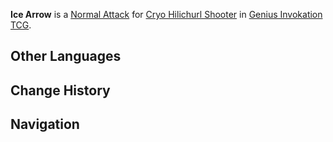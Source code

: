 {{Genius Invokation TCG Skill Infobox
|title      = Ice Arrow
|image      = Ice Arrow Character Card Skill.png
|type       = Normal Attack
|character  = Cryo Hilichurl Shooter
|element    = Cryo
|matching   = 1
|unaligned  = 2
|effect     = Deals 1 {{Color|Cryo DMG}}.
|order      = 1
}}
'''Ice Arrow''' is a [[Character Card Normal Attack|Normal Attack]] for [[Cryo Hilichurl Shooter (Character Card)|Cryo Hilichurl Shooter]] in [[Genius Invokation TCG]].

==Other Languages==
{{Other Languages
|en      = Ice Arrow
|zhs     = 冰箭
|zhs_rm  = Bīngjiàn
|zht     = 冰箭
|zht_rm  = Bīngjiàn
|zh_tl   = 
|ja      = 氷矢
|ja_rm   = Hyoushi{{Assumed}}
|ja_tl   = Ice Arrow
|ko      = 얼음 화살
|ko_rm   = Eoruem Hwasal
|ko_tl   = Ice Arrow
|es      = Flecha gélida
|es_tl   = Icy Arrow
|fr      = Flèche de glace
|fr_tl   = Ice Arrow
|ru      = Крио стрела
|ru_tl   = Cryo Arrow
|th      = Ice Arrow
|vi      = Mũi Tên Băng
|vi_tl   = 
|de      = Kryo-Pfeil
|de_tl   = Cryo Arrow
|id      = Ice Arrow
|pt      = Flecha Cryo
|pt_tl   = 
|tr      = Buz Oku
|tr_tl   = 
|it      = Freccia gelida
|it_tl   = Freezing Arrow
}}

==Change History==
{{Change History|3.3}}

==Navigation==
{{Genius Invokation TCG Skill Navbox|Cryo Hilichurl Shooter}}